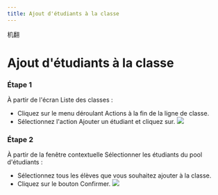 ```yaml
--- 
title: Ajout d'étudiants à la classe
--- 
```



机翻
# Ajout d'étudiants à la classe


### Étape 1 
 
 À partir de l'écran Liste des classes : 
 - Cliquez sur le menu déroulant Actions à la fin de la ligne de classe. 
 - Sélectionnez l'action Ajouter un étudiant et cliquez sur. 
 ![]( /Img/ulearning/teacher/class05.png) 
 
 ### Étape 2 
 
 À partir de la fenêtre contextuelle Sélectionner les étudiants du pool d'étudiants : 
 - Sélectionnez tous les élèves que vous souhaitez ajouter à la classe. 
 - Cliquez sur le bouton Confirmer. 
 ![]( /Img/ulearning/teacher/class06.png)

